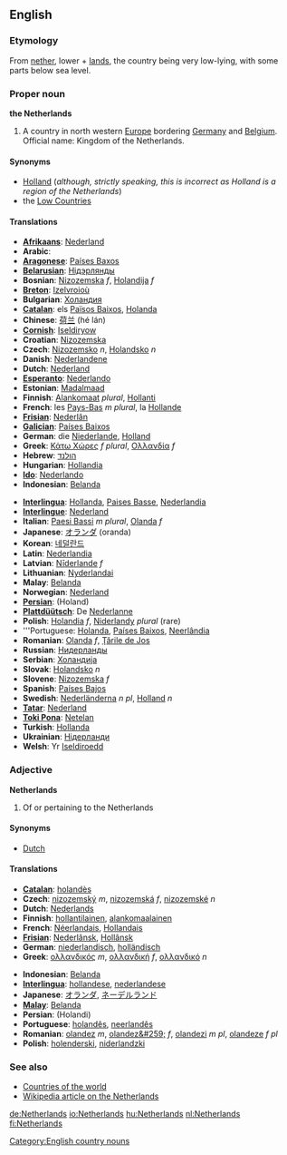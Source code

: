==English==
===Etymology===
From [[nether]], lower + [[land]]s, the country being very low-lying, with some parts below sea level.

===Proper noun===
'''the Netherlands'''

#A country in north western [[Europe]] bordering [[Germany]] and [[Belgium]]. Official name: Kingdom of the Netherlands.

====Synonyms====
*[[Holland]] (''although, strictly speaking, this is incorrect as Holland is a region of the Netherlands'')
*the [[Low Countries]]

====Translations====

{{top}}
*'''[[Afrikaans]]''': [[Nederland]]
*'''Arabic''': {{ARchar|[[هولندا]]}}
*'''[[Aragonese]]''': [[Países Baxos]]
*'''[[Belarusian]]''': [[Нідэрлянды]]
*'''Bosnian''': [[Nizozemska]] ''f'', [[Holandija]] ''f''
*'''[[Breton]]''': [[Izelvroioù]]
*'''Bulgarian''': [[Холандия]]
*'''[[Catalan]]''': els [[Països Baixos]], [[Holanda]]
*'''Chinese''': [[荷兰]] (hé lán)
*'''[[Cornish]]''': [[Iseldiryow]]
*'''Croatian''': [[Nizozemska]]
*'''Czech''': [[Nizozemsko]] ''n'', [[Holandsko]] ''n''
*'''Danish''': [[Nederlandene]]
*'''Dutch''': [[Nederland]]
*'''[[Esperanto]]''': [[Nederlando]]
*'''Estonian''': [[Madalmaad]]
*'''Finnish''': [[Alankomaat]] ''plural'', [[Hollanti]]
*'''French''': les [[Pays-Bas]] ''m plural'', la [[Hollande]]
*'''[[Frisian]]''': [[Nederlân]]
*'''[[Galician]]''': [[Países Baixos]]
*'''German''': die [[Niederlande]], [[Holland]]
*'''Greek''': [[Κάτω Χώρες]] ''f plural'', [[Ολλανδία]] ''f''
*'''Hebrew''': [[הולנד]]
*'''Hungarian''': [[Hollandia]]
*'''[[Ido]]''': [[Nederlando]]
*'''Indonesian''': [[Belanda]]
{{mid}}
*'''[[Interlingua]]''': [[Hollanda]], [[Paises Basse]], [[Nederlandia]]
*'''[[Interlingue]]''': [[Nederland]]
*'''Italian''': [[Paesi Bassi]] ''m plural'', [[Olanda]] ''f''
*'''Japanese''': [[オランダ]] (oranda)
*'''Korean''': [[네덜란드]]
*'''Latin''': [[Nederlandia]]
*'''Latvian''': [[Nīderlande]] ''f''
*'''Lithuanian''': [[Nyderlandai]]
*'''Malay''': [[Belanda]]
*'''Norwegian''': [[Nederland]]
*'''[[Persian]]''': {{FAchar|[[هلند]]}} (Holand)
*'''[[Plattdüütsch]]''': De [[Nederlanne]]
*'''Polish''': [[Holandia]] ''f'', [[Niderlandy]] ''plural'' (rare)
*'''Portuguese: [[Holanda]], [[Países Baixos]], [[Neerlândia]]
*'''Romanian''': [[Olanda]] ''f'', [[Ţările de Jos]]
*'''Russian''': [[Нидерланды]]
*'''Serbian''': [[Холандија]]
*'''Slovak''': [[Holandsko]] ''n''
*'''Slovene''': [[Nizozemska]] ''f''
*'''Spanish''': [[Países Bajos]]
*'''Swedish''': [[Nederländerna]] ''n pl'', [[Holland]] ''n''
*'''[[Tatar]]''': [[Nederland]]
*'''[[Toki Pona]]''': [[Netelan]]
*'''Turkish''': [[Hollanda]]
*'''Ukrainian''': [[Нідерланди]]
*'''Welsh''': Yr [[Iseldiroedd]]
{{bottom}}

===Adjective===
'''Netherlands'''

# Of or pertaining to the Netherlands

====Synonyms====
*[[Dutch]]

====Translations====
{{top}}
*'''[[Catalan]]''': [[holandès]]
*'''Czech''': [[nizozemský]] ''m'', [[nizozemská]] ''f'', [[nizozemské]] ''n''
*'''Dutch''': [[Nederlands]]
*'''Finnish''': [[hollantilainen]], [[alankomaalainen]]
*'''French''': [[Néerlandais]], [[Hollandais]]
*'''[[Frisian]]''': [[Nederlânsk]], [[Hollânsk]]
*'''German''': [[niederlandisch]], [[holländisch]]
*'''Greek''': [[ολλανδικός]] ''m'', [[ολλανδική]] ''f'', [[ολλανδικό]] ''n''
{{mid}}
*'''Indonesian''': [[Belanda]]
*'''[[Interlingua]]''': [[hollandese]], [[nederlandese]]
*'''Japanese''': [[オランダ]], [[ネーデルランド]]
*'''[[Malay]]''': [[Belanda]]
*'''Persian''': {{FAchar|[[هلندی]]}} (Holandi)
*'''Portuguese''': [[holandês]], [[neerlandês]]
*'''Romanian''': [[olandez]] ''m'', [[olandez&#259;]] ''f'', [[olandezi]] ''m pl'', [[olandeze]] ''f pl''
*'''Polish''': [[holenderski]], [[niderlandzki]]
{{bottom}}

===See also===
*[[Countries of the world]]
*[[w:Netherlands|Wikipedia article on the Netherlands]]

[[Category:English country nouns]]

[[de:Netherlands]]
[[io:Netherlands]]
[[hu:Netherlands]]
[[nl:Netherlands]]
[[fi:Netherlands]]